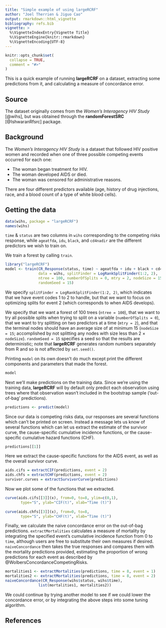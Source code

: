 ```yaml
---
title: "Simple example of using largeRCRF"
author: "Joel Therrien & Jiguo Cao"
output: rmarkdown::html_vignette
bibliography: refs.bib
vignette: >
  %\VignetteIndexEntry{Vignette Title}
  %\VignetteEngine{knitr::rmarkdown}
  %\VignetteEncoding{UTF-8}
---
```


```r
knitr::opts_chunk$set(
  collapse = TRUE,
  comment = "#>"
)
```

This is a quick example of running **largeRCRF** on a dataset, extracting some predictions from it, and calculating a measure of concordance error.

## Source

The dataset originally comes from the *Women's Interagency HIV Study* [@wihs], but was obtained through the **randomForestSRC** [@IshwaranRfsrc] package.

## Background

The *Women's Interagency HIV Study* is a dataset that followed HIV positive women and recorded when one of three possible competing events occurred for each one:

* The woman began treatment for HIV.
* The woman developed AIDS or died.
* The woman was censored for administrative reasons.

There are four different predictors available (age, history of drug injections, race, and a blood count of a type of white blood cells).

## Getting the data

```r
data(wihs, package = "largeRCRF")
names(wihs)
```

`time` & `status` are two columns in `wihs` corresponding to the competing risks response, while `ageatfda`, `idu`, `black`, and `cd4nadir` are the different predictors we wish to train on. 

We train a forest by calling `train`.

```r
library("largeRCRF")
model <- train(CR_Response(status, time) ~ ageatfda + idu + black + cd4nadir,
               data = wihs, splitFinder = LogRankSplitFinder(1:2, 2), 
               ntree = 100, numberOfSplits = 0, mtry = 2, nodeSize = 15,
               randomSeed = 15)
```

We specify `splitFinder = LogRankSplitFinder(1:2, 2)`, which indicates that we have event codes 1 to 2 to handle, but that we want to focus on optimizing splits for event 2 (which corresponds to when AIDS develops).

We specify that we want a forest of 100 trees (`ntree = 100`), that we want to try all possible splits when trying to split on a variable (`numberOfSplits = 0`), that we want to try splitting on two predictors at a time (`mtry = 2`), and that the terminal nodes should have an average size of at minimum 15 (`nodeSize = 15`; accomplished by not splitting any nodes with size less than 2 $\times$ `nodeSize`). `randomSeed = 15` specifies a seed so that the results are deterministic; note that **largeRCRF** generates random numbers separately from R and so is not affected by `set.seed()`.

Printing `model` on its own doesn't do much except print the different components and parameters that made the forest.

```r
model
```

Next we'll make predictions on the training data. Since we're using the training data, **largeRCRF** will by default only predict each observation using trees where that observation wasn't included in the bootstrap sample ('out-of-bag' predictions).

```r
predictions <- predict(model)
```

Since our data is competing risks data, our responses are several functions which can't be printed on screen. Instead a message lets us know of several functions which can let us extract the estimate of the survivor curve, the cause-specific cumulative incidence functions, or the cause-specific cumulative hazard functions (CHF).

```r
predictions[[1]]
```


Here we extract the cause-specific functions for the AIDS event, as well as the overall survivor curve.

```r
aids.cifs = extractCIF(predictions, event = 2)
aids.chfs = extractCHF(predictions, event = 2)
survivor.curves = extractSurvivorCurve(predictions)
```

Now we plot some of the functions that we extracted.

```r
curve(aids.cifs[[3]](x), from=0, to=8, ylim=c(0,1),
       type="S", ylab="CIF(t)", xlab="Time (t)")
        
curve(aids.chfs[[3]](x), from=0, to=8, 
       type="S", ylab="CHF(t)", xlab="Time (t)")
```

Finally, we calculate the naive concordance error on the out-of-bag predictions. `extractMortalities` calculates a measure of mortality by integrating the specified event's cumulative incidence function from 0 to `time`, although users are free to substitute their own measures if desired. `naiveConcordance` then takes the true responses and compares them with the mortality predictions provided, estimating the proportion of wrong predictions for each event as described by @WolbersConcordanceCompetingRisks.

```r
mortalities1 <- extractMortalities(predictions, time = 8, event = 1)
mortalities2 <- extractMortalities(predictions, time = 8, event = 2)
naiveConcordance(CR_Response(wihs$status, wihs$time), 
               list(mortalities1, mortalities2))
```

We could continue by trying another model to see if we could lower the concordance error, or by integrating the above steps into some tuning algorithm.

## References
